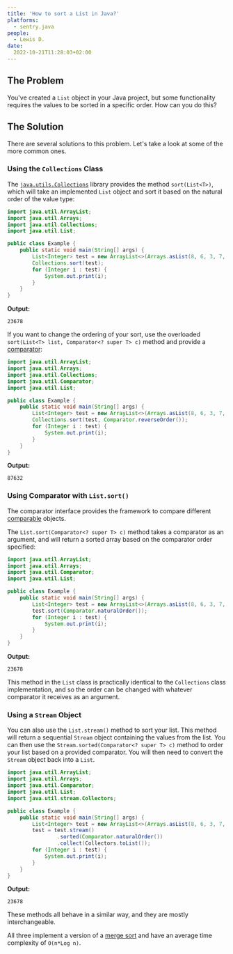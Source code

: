 ```yaml
---
title: 'How to sort a List in Java?'
platforms: 
  - sentry.java
people: 
  - Lewis D.
date:
  2022-10-21T11:28:03+02:00
---
```


## The Problem

You've created a `List` object in your Java project, but some functionality requires the values to be sorted in a specific order. How can you do this?

## The Solution

There are several solutions to this problem. Let's take a look at some of the more common ones.

### Using the `Collections` Class

The [`java.utils.Collections`](https://docs.oracle.com/javase/7/docs/api/java/util/Collections.html) library provides the method `sort(List<T>)`, which will take an implemented `List` object and sort it based on the natural order of the value type:

```java
import java.util.ArrayList;
import java.util.Arrays;
import java.util.Collections;
import java.util.List;

public class Example {
    public static void main(String[] args) {
        List<Integer> test = new ArrayList<>(Arrays.asList(8, 6, 3, 7, 2));
        Collections.sort(test);
        for (Integer i : test) {
            System.out.print(i);
        }
    }
}
```

**Output:**

```
23678
```

If you want to change the ordering of your sort, use the overloaded `sort(List<T> list, Comparator<? super T> c)` method and provide a [comparator](https://docs.oracle.com/javase/8/docs/api/java/util/Comparator.html):

```java
import java.util.ArrayList;
import java.util.Arrays;
import java.util.Collections;
import java.util.Comparator;
import java.util.List;

public class Example {
    public static void main(String[] args) {
        List<Integer> test = new ArrayList<>(Arrays.asList(8, 6, 3, 7, 2));
        Collections.sort(test, Comparator.reverseOrder());
        for (Integer i : test) {
            System.out.print(i);
        }
    }
}
```

**Output:**

```
87632
```

### Using Comparator with `List.sort()`

The comparator interface provides the framework to compare different [comparable](https://docs.oracle.com/javase/8/docs/api/java/lang/Comparable.html) objects. 

The `List.sort(Comparator<? super T> c)` method takes a comparator as an argument, and will return a sorted array based on the comparator order specified:

```java
import java.util.ArrayList;
import java.util.Arrays;
import java.util.Comparator;
import java.util.List;

public class Example {
    public static void main(String[] args) {
        List<Integer> test = new ArrayList<>(Arrays.asList(8, 6, 3, 7, 2));
        test.sort(Comparator.naturalOrder());
        for (Integer i : test) {
            System.out.print(i);
        }
    }
}
```

**Output:**

```
23678
```

This method in the `List` class is practically identical to the `Collections` class implementation, and so the order can be changed with whatever comparator it receives as an argument.

### Using a `Stream` Object

You can also use the `List.stream()` method to sort your list. This method will return a sequential `Stream` object containing the values from the list. You can then use the `Stream.sorted(Comparator<? super T> c)` method to order your list based on a provided comparator. You will then need to convert the `Stream` object back into a `List`.

```java
import java.util.ArrayList;
import java.util.Arrays;
import java.util.Comparator;
import java.util.List;
import java.util.stream.Collectors;

public class Example {
    public static void main(String[] args) {
        List<Integer> test = new ArrayList<>(Arrays.asList(8, 6, 3, 7, 2));
        test = test.stream()
                .sorted(Comparator.naturalOrder())
                .collect(Collectors.toList());
        for (Integer i : test) {
            System.out.print(i);
        }
    }
}
```

**Output:**

```
23678
```

These methods all behave in a similar way, and they are mostly interchangeable. 

All three implement a version of a [merge sort](https://en.wikipedia.org/wiki/Merge_sort) and have an average time complexity of `O(n*Log n)`.
